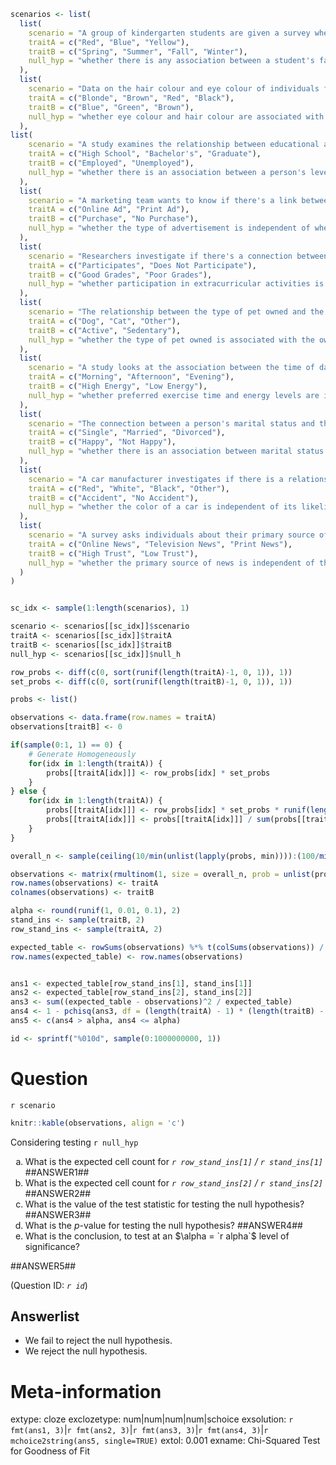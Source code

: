 ```r

scenarios <- list(
  list(
    scenario = "A group of kindergarten students are given a survey where they are asked their favourite primary colour, and their favourite season. ",
    traitA = c("Red", "Blue", "Yellow"),
    traitB = c("Spring", "Summer", "Fall", "Winter"),
    null_hyp = "whether there is any association between a student's favourite colour and their favourite season."
  ),
  list(
    scenario = "Data on the hair colour and eye colour of individuals from a particular population are collected.",
    traitA = c("Blonde", "Brown", "Red", "Black"),
    traitB = c("Blue", "Green", "Brown"),
    null_hyp = "whether eye colour and hair colour are associated with one another."
  ),
list(
    scenario = "A study examines the relationship between educational attainment and employment status in a city.",
    traitA = c("High School", "Bachelor's", "Graduate"),
    traitB = c("Employed", "Unemployed"),
    null_hyp = "whether there is an association between a person's level of education and their employment status."
  ),
  list(
    scenario = "A marketing team wants to know if there's a link between the type of advertisement shown and whether a customer makes a purchase.",
    traitA = c("Online Ad", "Print Ad"),
    traitB = c("Purchase", "No Purchase"),
    null_hyp = "whether the type of advertisement is independent of whether a customer makes a purchase."
  ),
  list(
    scenario = "Researchers investigate if there's a connection between a student's participation in extracurricular activities and their academic performance.",
    traitA = c("Participates", "Does Not Participate"),
    traitB = c("Good Grades", "Poor Grades"),
    null_hyp = "whether participation in extracurricular activities is independent of academic performance."
  ),
  list(
    scenario = "The relationship between the type of pet owned and the owner's lifestyle (active vs. sedentary) is studied.",
    traitA = c("Dog", "Cat", "Other"),
    traitB = c("Active", "Sedentary"),
    null_hyp = "whether the type of pet owned is associated with the owner's lifestyle."
  ),
  list(
    scenario = "A study looks at the association between the time of day a person prefers to exercise and their self-reported energy levels.",
    traitA = c("Morning", "Afternoon", "Evening"),
    traitB = c("High Energy", "Low Energy"),
    null_hyp = "whether preferred exercise time and energy levels are independent."
  ),
  list(
    scenario = "The connection between a person's marital status and their level of happiness is examined.",
    traitA = c("Single", "Married", "Divorced"),
    traitB = c("Happy", "Not Happy"),
    null_hyp = "whether there is an association between marital status and level of happiness."
  ),
  list(
    scenario = "A car manufacturer investigates if there is a relationship between the color of a car and the likelihood of it being involved in an accident.",
    traitA = c("Red", "White", "Black", "Other"),
    traitB = c("Accident", "No Accident"),
    null_hyp = "whether the color of a car is independent of its likelihood of being involved in an accident."
  ),
  list(
    scenario = "A survey asks individuals about their primary source of news and their level of trust in the media.",
    traitA = c("Online News", "Television News", "Print News"),
    traitB = c("High Trust", "Low Trust"),
    null_hyp = "whether the primary source of news is independent of the level of trust in the media."
  )
)


sc_idx <- sample(1:length(scenarios), 1)

scenario <- scenarios[[sc_idx]]$scenario
traitA <- scenarios[[sc_idx]]$traitA
traitB <- scenarios[[sc_idx]]$traitB
null_hyp <- scenarios[[sc_idx]]$null_h

row_probs <- diff(c(0, sort(runif(length(traitA)-1, 0, 1)), 1))
set_probs <- diff(c(0, sort(runif(length(traitB)-1, 0, 1)), 1))

probs <- list()

observations <- data.frame(row.names = traitA)
observations[traitB] <- 0

if(sample(0:1, 1) == 0) {
    # Generate Homogeneously
    for(idx in 1:length(traitA)) {
        probs[[traitA[idx]]] <- row_probs[idx] * set_probs
    }    
} else {
    for(idx in 1:length(traitA)) {
        probs[[traitA[idx]]] <- row_probs[idx] * set_probs * runif(length(set_probs), 0.9, 1.1)
        probs[[traitA[idx]]] <- probs[[traitA[idx]]] / sum(probs[[traitA[idx]]])
    }
}

overall_n <- sample(ceiling(10/min(unlist(lapply(probs, min)))):(100/min(unlist(lapply(probs, min)))), 1)

observations <- matrix(rmultinom(1, size = overall_n, prob = unlist(probs)), nrow = length(traitA), ncol = length(traitB), byrow=TRUE)
row.names(observations) <- traitA
colnames(observations) <- traitB

alpha <- round(runif(1, 0.01, 0.1), 2)
stand_ins <- sample(traitB, 2)
row_stand_ins <- sample(traitA, 2)

expected_table <- rowSums(observations) %*% t(colSums(observations)) / sum(observations)
row.names(expected_table) <- row.names(observations)


ans1 <- expected_table[row_stand_ins[1], stand_ins[1]]
ans2 <- expected_table[row_stand_ins[2], stand_ins[2]]
ans3 <- sum((expected_table - observations)^2 / expected_table)
ans4 <- 1 - pchisq(ans3, df = (length(traitA) - 1) * (length(traitB) - 1))
ans5 <- c(ans4 > alpha, ans4 <= alpha)

id <- sprintf("%010d", sample(0:1000000000, 1))

```

Question
========
`r scenario`

```r
knitr::kable(observations, align = 'c')
```

Considering testing `r null_hyp`

a. What is the expected cell count for *`r row_stand_ins[1]` / `r stand_ins[1]`* ##ANSWER1##
b. What is the expected cell count for *`r row_stand_ins[2]` / `r stand_ins[2]`* ##ANSWER2##
c. What is the value of the test statistic for testing the null hypothesis? ##ANSWER3##
d. What is the $p$-value for testing the null hypothesis? ##ANSWER4##
e. What is the conclusion, to test at an $\alpha = `r alpha`$ level of significance? 

##ANSWER5##

(Question ID: *`r id`*)

Answerlist
----------
* We fail to reject the null hypothesis.
* We reject the null hypothesis.


Meta-information
================
extype: cloze
exclozetype: num|num|num|num|schoice
exsolution: `r fmt(ans1, 3)`|`r fmt(ans2, 3)`|`r fmt(ans3, 3)`|`r fmt(ans4, 3)`|`r mchoice2string(ans5, single=TRUE)`
extol: 0.001
exname: Chi-Squared Test for Goodness of Fit